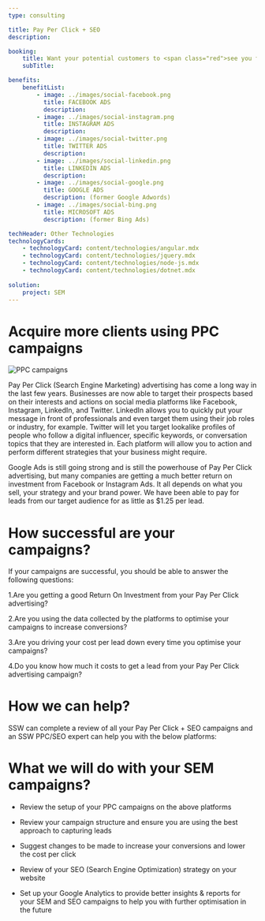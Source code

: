 ```yaml
---
type: consulting

title: Pay Per Click + SEO
description:

booking:
    title: Want your potential customers to <span class="red">see you first </span>?
    subTitle: 

benefits:
    benefitList:
        - image: ../images/social-facebook.png
          title: FACEBOOK ADS
          description: 
        - image: ../images/social-instagram.png
          title: INSTAGRAM ADS
          description: 
        - image: ../images/social-twitter.png
          title: TWITTER ADS
          description: 
        - image: ../images/social-linkedin.png
          title: LINKEDIN ADS
          description: 
        - image: ../images/social-google.png
          title: GOOGLE ADS
          description: (former Google Adwords)
        - image: ../images/social-bing.png
          title: MICROSOFT ADS
          description: (former Bing Ads)

techHeader: Other Technologies
technologyCards:
    - technologyCard: content/technologies/angular.mdx
    - technologyCard: content/technologies/jquery.mdx
    - technologyCard: content/technologies/node-js.mdx
    - technologyCard: content/technologies/dotnet.mdx
    
solution:
    project: SEM
---
```


# Acquire more clients using **PPC campaigns**

![PPC campaigns](../images/ppc-bigbanner.png)

Pay Per Click (Search Engine Marketing) advertising has come a long way in the last few years. Businesses are now able to target their prospects based on their interests and actions on social media platforms like Facebook, Instagram, LinkedIn, and Twitter. LinkedIn allows you to quickly put your message in front of professionals and even target them using their job roles or industry, for example. Twitter will let you target lookalike profiles of people who follow a digital influencer, specific keywords, or conversation topics that they are interested in. Each platform will allow you to action and perform different strategies that your business might require.

Google Ads is still going strong and is still the powerhouse of Pay Per Click advertising, but many companies are getting a much better return on investment from Facebook or Instagram Ads. It all depends on what you sell, your strategy and your brand power. We have been able to pay for leads from our target audience for as little as $1.25 per lead.


# How successful are your campaigns?

If your campaigns are successful, you should be able to answer the following questions:

1.Are you getting a good Return On Investment from your Pay Per Click advertising?

2.Are you using the data collected by the platforms to optimise your campaigns to increase conversions?

3.Are you driving your cost per lead down every time you optimise your campaigns?

4.Do you know how much it costs to get a lead from your Pay Per Click advertising campaign?


# How we can help?

SSW can complete a review of all your Pay Per Click + SEO campaigns and an SSW PPC/SEO expert can help you with the below platforms:

# What we will do with your SEM campaigns?

* Review the setup of your PPC campaigns on the above platforms

* Review your campaign structure and ensure you are using the best approach to capturing leads

* Suggest changes to be made to increase your conversions and lower the cost per click

* Review of your SEO (Search Engine Optimization) strategy on your website

* Set up your Google Analytics to provide better insights & reports for your SEM and SEO campaigns to help you with further optimisation in the future